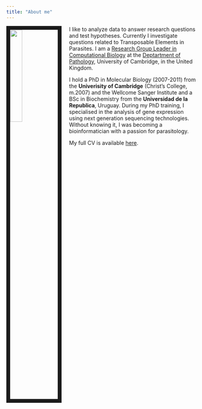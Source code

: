 ```yaml
---
title: "About me"
---
```


<link rel="stylesheet" href="styles.css" type="text/css">

<img src="images/sanger-ap6.jpg" style="width:25%; border:10px solid; margin-right: 20px" align="left">

I like to analyze data to answer research questions and test hypotheses. Currently I investigate questions related to Transposable Elements in Parasites. I am a [Research Group Leader in Computational Biology](https://www.path.cam.ac.uk/directory/anna-protasio) at the [Deptartment of Pathology](https://www.path.cam.ac.uk/), University of Cambridge, in the United Kingdom. 


I hold a PhD in Molecular Biology (2007-2011) from the __Univerisity of Cambridge__ (Christ's College, m.2007) and the Wellcome Sanger Institute and a BSc in Biochemistry from the __Universidad de la Republica__, Uruguay. During my PhD training, I specialised in the analysis of gene expression using next generation sequencing technologies. Without knowing it, I was becoming a bioinformatician with a passion for parasitology. 

My full CV is available [here](files/CV_generic.pdf).

